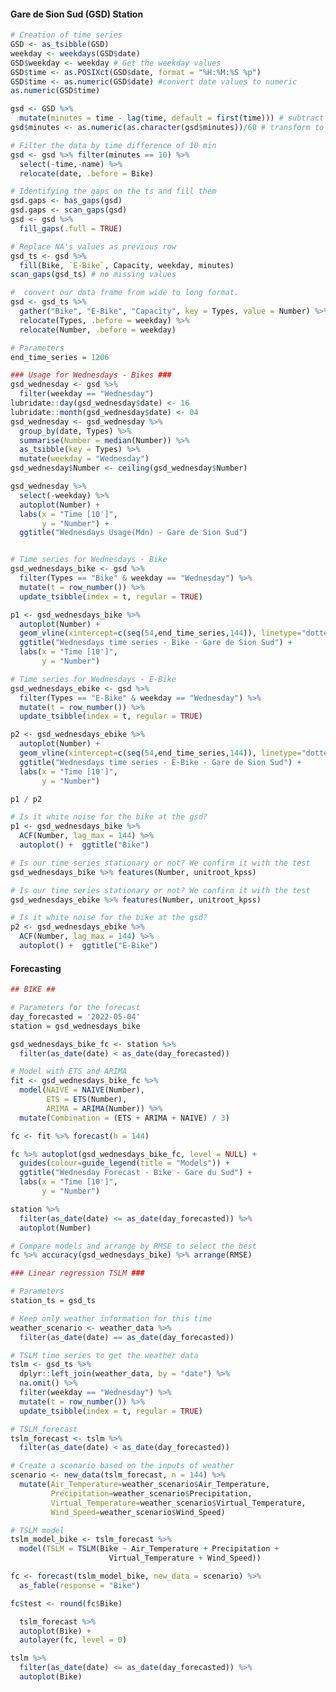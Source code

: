#### **Gare de Sion Sud (GSD) Station**

```r
# Creation of time series
GSD <- as_tsibble(GSD)
weekday <- weekdays(GSD$date)
GSD$weekday <- weekday # Get the weekday values
GSD$time <- as.POSIXct(GSD$date, format = "%H:%M:%S %p")
GSD$time <- as.numeric(GSD$date) #convert date values to numeric
as.numeric(GSD$time)

gsd <- GSD %>% 
  mutate(minutes = time - lag(time, default = first(time))) # subtract days
gsd$minutes <- as.numeric(as.character(gsd$minutes))/60 # transform to minutes

# Filter the data by time difference of 10 min
gsd <- gsd %>% filter(minutes == 10) %>%
  select(-time,-name) %>%
  relocate(date, .before = Bike)

# Identifying the gaps on the ts and fill them
gsd.gaps <- has_gaps(gsd)
gsd.gaps <- scan_gaps(gsd)
gsd <- gsd %>% 
  fill_gaps(.full = TRUE) 

# Replace NA's values as previous row 
gsd_ts <- gsd %>%
  fill(Bike, `E-Bike`, Capacity, weekday, minutes)
scan_gaps(gsd_ts) # no missing values

#  convert our data frame from wide to long format.
gsd <- gsd_ts %>% 
  gather("Bike", "E-Bike", "Capacity", key = Types, value = Number) %>%
  relocate(Types, .before = weekday) %>%
  relocate(Number, .before = weekday)
```

```r
# Parameters
end_time_series = 1206

### Usage for Wednesdays - Bikes ###
gsd_wednesday <- gsd %>%
  filter(weekday == "Wednesday") 
lubridate::day(gsd_wednesday$date) <- 16
lubridate::month(gsd_wednesday$date) <- 04
gsd_wednesday <- gsd_wednesday %>%
  group_by(date, Types) %>%
  summarise(Number = median(Number)) %>%
  as_tsibble(key = Types) %>%
  mutate(weekday = "Wednesday")
gsd_wednesday$Number <- ceiling(gsd_wednesday$Number)

gsd_wednesday %>% 
  select(-weekday) %>%
  autoplot(Number) +
  labs(x = "Time [10']",
       y = "Number") + 
  ggtitle("Wednesdays Usage(Mdn) - Gare de Sion Sud")


# Time series for Wednesdays - Bike
gsd_wednesdays_bike <- gsd %>% 
  filter(Types == "Bike" & weekday == "Wednesday") %>% 
  mutate(t = row_number()) %>% 
  update_tsibble(index = t, regular = TRUE)

p1 <- gsd_wednesdays_bike %>% 
  autoplot(Number) +
  geom_vline(xintercept=c(seq(54,end_time_series,144)), linetype="dotted") + #Per day
  ggtitle("Wednesdays time series - Bike - Gare de Sion Sud") +
  labs(x = "Time [10']",
       y = "Number")

# Time series for Wednesdays - E-Bike
gsd_wednesdays_ebike <- gsd %>% 
  filter(Types == "E-Bike" & weekday == "Wednesday") %>% 
  mutate(t = row_number()) %>% 
  update_tsibble(index = t, regular = TRUE)

p2 <- gsd_wednesdays_ebike %>% 
  autoplot(Number) +
  geom_vline(xintercept=c(seq(54,end_time_series,144)), linetype="dotted") + #Per day
  ggtitle("Wednesdays time series - E-Bike - Gare de Sion Sud") +
  labs(x = "Time [10']",
       y = "Number")

p1 / p2
```

```r
# Is it white noise for the bike at the gsd? 
p1 <- gsd_wednesdays_bike %>% 
  ACF(Number, lag_max = 144) %>% 
  autoplot() +  ggtitle("Bike")

# Is our time series stationary or not? We confirm it with the test
gsd_wednesdays_bike %>% features(Number, unitroot_kpss) 

# Is our time series stationary or not? We confirm it with the test
gsd_wednesdays_ebike %>% features(Number, unitroot_kpss) 

# Is it white noise for the bike at the gsd?
p2 <- gsd_wednesdays_ebike %>% 
  ACF(Number, lag_max = 144) %>% 
  autoplot() +  ggtitle("E-Bike")
```

#### Forecasting ####

```r
## BIKE ##

# Parameters for the forecast
day_forecasted = '2022-05-04'
station = gsd_wednesdays_bike

gsd_wednesdays_bike_fc <- station %>% 
  filter(as_date(date) < as_date(day_forecasted))

# Model with ETS and ARIMA
fit <- gsd_wednesdays_bike_fc %>%
  model(NAIVE = NAIVE(Number),
        ETS = ETS(Number),
        ARIMA = ARIMA(Number)) %>%
  mutate(Combination = (ETS + ARIMA + NAIVE) / 3)

fc <- fit %>% forecast(h = 144)

fc %>% autoplot(gsd_wednesdays_bike_fc, level = NULL) +
  guides(colour=guide_legend(title = "Models")) +
  ggtitle("Wednesday Forecast - Bike - Gare du Sud") +
  labs(x = "Time [10']",
       y = "Number") 

station %>% 
  filter(as_date(date) <= as_date(day_forecasted)) %>% 
  autoplot(Number)

# Compare models and arrange by RMSE to select the best
fc %>% accuracy(gsd_wednesdays_bike) %>% arrange(RMSE)
```

```r
### Linear regression TSLM ###

# Parameters
station_ts = gsd_ts

# Keep only weather information for this time
weather_scenario <- weather_data %>% 
  filter(as_date(date) == as_date(day_forecasted))

# TSLM time series to get the weather data
tslm <- gsd_ts %>%
  dplyr::left_join(weather_data, by = "date") %>%
  na.omit() %>%
  filter(weekday == "Wednesday") %>%
  mutate(t = row_number()) %>% 
  update_tsibble(index = t, regular = TRUE)

# TSLM_forecast
tslm_forecast <- tslm %>% 
  filter(as_date(date) < as_date(day_forecasted))

# Create a scenario based on the inputs of weather
scenario <- new_data(tslm_forecast, n = 144) %>% 
  mutate(Air_Temperature=weather_scenario$Air_Temperature,
         Precipitation=weather_scenario$Precipitation,
         Virtual_Temperature=weather_scenario$Virtual_Temperature,
         Wind_Speed=weather_scenario$Wind_Speed)

# TSLM model
tslm_model_bike <- tslm_forecast %>% 
  model(TSLM = TSLM(Bike ~ Air_Temperature + Precipitation +
                      Virtual_Temperature + Wind_Speed))

fc <- forecast(tslm_model_bike, new_data = scenario) %>% 
  as_fable(response = "Bike")

fc$test <- round(fc$Bike)

  tslm_forecast %>% 
  autoplot(Bike) +
  autolayer(fc, level = 0)

tslm %>% 
  filter(as_date(date) <= as_date(day_forecasted)) %>% 
  autoplot(Bike)
```

